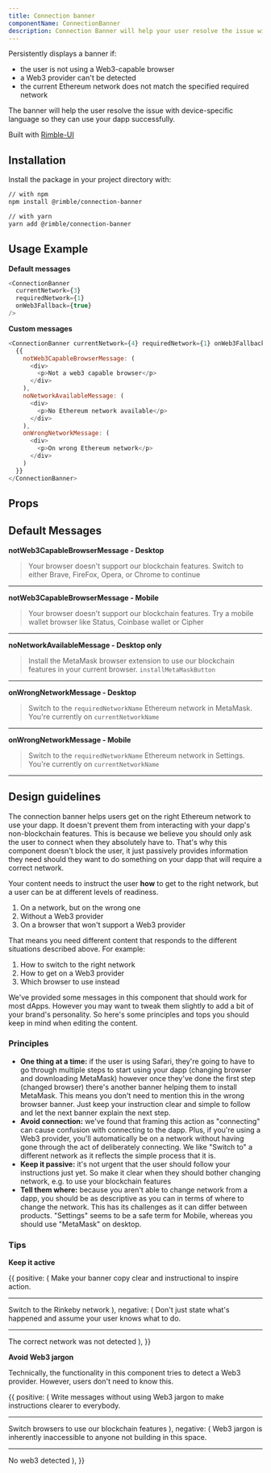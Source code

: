 ```yaml
---
title: Connection banner
componentName: ConnectionBanner
description: Connection Banner will help your user resolve the issue with device-specific language so they can use your dapp successfully.
---
```



Persistently displays a banner if:

- the user is not using a Web3-capable browser
- a Web3 provider can't be detected
- the current Ethereum network does not match the specified required network

The banner will help the user resolve the issue with device-specific language so they can use your dapp successfully.

Built with [Rimble-UI](/components/rimble-ui)

## Installation

Install the package in your project directory with:

```sh
// with npm
npm install @rimble/connection-banner

// with yarn
yarn add @rimble/connection-banner
```

## Usage Example

**Default messages**

```js is=react-live
<ConnectionBanner
  currentNetwork={3}
  requiredNetwork={1}
  onWeb3Fallback={true}
/>
```

**Custom messages**

```js is=react-live
<ConnectionBanner currentNetwork={4} requiredNetwork={1} onWeb3Fallback={true}>
  {{
    notWeb3CapableBrowserMessage: (
      <div>
        <p>Not a web3 capable browser</p>
      </div>
    ),
    noNetworkAvailableMessage: (
      <div>
        <p>No Ethereum network available</p>
      </div>
    ),
    onWrongNetworkMessage: (
      <div>
        <p>On wrong Ethereum network</p>
      </div>
    )
  }}
</ConnectionBanner>
```

## Props

<PropsTable propMetaData={props.propMetaData} />

## Default Messages

**notWeb3CapableBrowserMessage - Desktop**

> Your browser doesn't support our blockchain features.
> Switch to either Brave, FireFox, Opera, or Chrome to continue

---

**notWeb3CapableBrowserMessage - Mobile**

> Your browser doesn't support our blockchain features.
> Try a mobile wallet browser like Status, Coinbase wallet or Cipher

---

**noNetworkAvailableMessage - Desktop only**

> Install the MetaMask browser extension to use our blockchain features in your current browser.
> `installMetaMaskButton`

---

**onWrongNetworkMessage - Desktop**

> Switch to the `requiredNetworkName` Ethereum network in MetaMask.
> You're currently on `currentNetworkName`

---

**onWrongNetworkMessage - Mobile**

> Switch to the `requiredNetworkName` Ethereum network in Settings.
> You're currently on `currentNetworkName`

---

## Design guidelines

The connection banner helps users get on the right Ethereum network to use your dapp. It doesn't prevent them from interacting with your dapp's non-blockchain features. This is because we believe you should only ask the user to connect when they absolutely have to. That's why this component doesn't block the user, it just passively provides information they need should they want to do something on your dapp that will require a correct network.

Your content needs to instruct the user **how** to get to the right network, but a user can be at different levels of readiness.

1. On a network, but on the wrong one
2. Without a Web3 provider
3. On a browser that won't support a Web3 provider

That means you need different content that responds to the different situations described above. For example:

1. How to switch to the right network
2. How to get on a Web3 provider
3. Which browser to use instead

We've provided some messages in this component that should work for most dApps. However you may want to tweak them slightly to add a bit of your brand's personality. So here's some principles and tops you should keep in mind when editing the content.

### Principles

- **One thing at a time:** if the user is using Safari, they're going to have to go through multiple steps to start using your dapp (changing browser and downloading MetaMask) however once they've done the first step (changed browser) there's another banner helping them to install MetaMask. This means you don't need to mention this in the wrong browser banner. Just keep your instruction clear and simple to follow and let the next banner explain the next step.
- **Avoid connection:** we've found that framing this action as "connecting" can cause confusion with connecting to the dapp. Plus, if you're using a Web3 provider, you'll automatically be on a network without having gone through the act of deliberately connecting. We like "Switch to" a different network as it reflects the simple process that it is.
- **Keep it passive:** it's not urgent that the user should follow your instructions just yet. So make it clear when they should bother changing network, e.g. to use your blockchain features
- **Tell them where:** because you aren't able to change network from a dapp, you should be as descriptive as you can in terms of where to change the network. This has its challenges as it can differ between products. "Settings" seems to be a safe term for Mobile, whereas you should use "MetaMask" on desktop.

### Tips

**Keep it active**

<DoDont>
  {{
    positive: (
      <Box>
        <Text
          fontSize={1}
          mb={3}
        >
          Make your banner copy clear and instructional to inspire action.
        </Text>
        <hr color="#f4f4f4"/>
        <Text mt={3}>Switch to the Rinkeby network</Text>
      </Box>
    ),
    negative: (
      <Box>
        <Text
          fontSize={1}
          mb={3}
        >
          Don't just state what's happened and assume your user knows what to do.
        </Text>
        <hr color="#f4f4f4"/>
        <Text>The correct network was not detected</Text>
      </Box>
    ),
  }}
</DoDont>

**Avoid Web3 jargon**

Technically, the functionality in this component tries to detect a Web3 provider. However, users don't need to know this.

<DoDont>
  {{
    positive: (
      <Box>
        <Text
          fontSize={1}
          mb={3}
        >
          Write messages without using Web3 jargon to make instructions clearer to everybody.
        </Text>
        <hr color="#f4f4f4"/>
        <Text mt={3}>Switch browsers to use our blockchain features</Text>
      </Box>
    ),
    negative: (
      <Box>
        <Text
          fontSize={1}
          mb={3}
        >
          Web3 jargon is inherently inaccessible to anyone not building in this space.
        </Text>
        <hr color="#f4f4f4"/>
        <Text mt={3}>No web3 detected</Text>
      </Box>
    ),
  }}
</DoDont>
